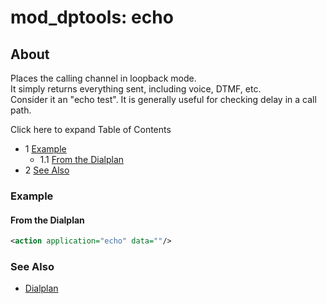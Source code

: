 
# mod_dptools: echo 

 

## About

Places the calling channel in loopback mode.  
It simply returns everything sent, including voice, DTMF, etc.  
Consider it an "echo test". It is generally useful for checking delay in a call path.

Click here to expand Table of Contents

* 1 [Example](#example)  
   * 1.1 [From the Dialplan](#from-the-dialplan)
* 2 [See Also](#see-also)

### Example

#### From the Dialplan

```xml
<action application="echo" data=""/>
```

### See Also

* [Dialplan](../../Dialplan/index.mdx#about)


